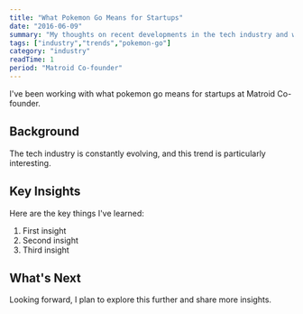 ```yaml
---
title: "What Pokemon Go Means for Startups"
date: "2016-06-09"
summary: "My thoughts on recent developments in the tech industry and what they mean for developers."
tags: ["industry","trends","pokemon-go"]
category: "industry"
readTime: 1
period: "Matroid Co-founder"
---
```


I've been working with what pokemon go means for startups at Matroid Co-founder.

## Background

The tech industry is constantly evolving, and this trend is particularly interesting.

## Key Insights

Here are the key things I've learned:

1. First insight
2. Second insight
3. Third insight

## What's Next

Looking forward, I plan to explore this further and share more insights.

